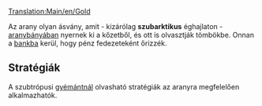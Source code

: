 [[Translation:Main/en/Gold]]
{{hu/Rakomány|név=Arany
|kép=Gold.png
|termeli=[[Main/hu/Aranybánya|aranybánya]], kizárólag szubarktikus éghajlaton
|fogadja=[[Main/hu/Bank|bank]]
}}

Az arany olyan ásvány, amit  - kizárólag '''szubarktikus''' éghajlaton - [[Main/hu/Aranybánya|aranybányában]] nyernek ki a kőzetből, és ott is olvasztják tömbökbe. Onnan a [[Main/hu/Bank|bankba]] kerül, hogy pénz fedezeteként őrizzék.

== Stratégiák ==
A szubtrópusi [[Main/hu/Gyémánt|gyémántnál]] olvasható stratégiák az aranyra megfelelően alkalmazhatók.
{{hu/Navbox Rakomány}}